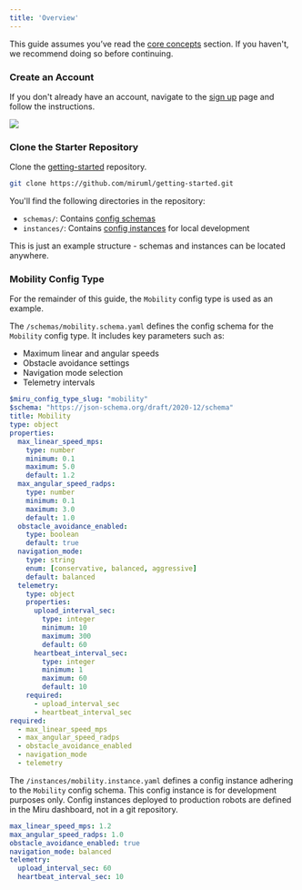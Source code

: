 ```yaml
---
title: 'Overview'
---
```



This guide assumes you’ve read the [core concepts](/docs/basics/core-concepts) section. If you haven't, we recommend doing so before continuing.


### Create an Account
If you don't already have an account, navigate to the [sign up](https://configs.miruml.com/signup) page and follow the instructions. 

<Frame>
    <img src="/images/getting-started/signup-page.png" />
</Frame>


### Clone the Starter Repository
Clone the [getting-started](https://github.com/miruml/getting-started) repository.

```bash
git clone https://github.com/miruml/getting-started.git
```

You'll find the following directories in the repository:
- `schemas/`: Contains [config schemas](/docs/basics/vocabulary#config-schema)
- `instances/`: Contains [config instances](/docs/basics/vocabulary#config-instance) for local development

<Note>
    This is just an example structure - schemas and instances can be located anywhere.
</Note>

### Mobility Config Type

For the remainder of this guide, the `Mobility` config type is used as an example.

The `/schemas/mobility.schema.yaml` defines the config schema for the `Mobility` config type. 
It includes key parameters such as:
- Maximum linear and angular speeds
- Obstacle avoidance settings
- Navigation mode selection
- Telemetry intervals

```yaml mobility.schema.yaml [expandable]
$miru_config_type_slug: "mobility"
$schema: "https://json-schema.org/draft/2020-12/schema"
title: Mobility
type: object
properties:
  max_linear_speed_mps:
    type: number
    minimum: 0.1
    maximum: 5.0
    default: 1.2
  max_angular_speed_radps:
    type: number
    minimum: 0.1
    maximum: 3.0
    default: 1.0
  obstacle_avoidance_enabled:
    type: boolean
    default: true
  navigation_mode:
    type: string
    enum: [conservative, balanced, aggressive]
    default: balanced
  telemetry:
    type: object
    properties:
      upload_interval_sec:
        type: integer
        minimum: 10
        maximum: 300
        default: 60
      heartbeat_interval_sec:
        type: integer
        minimum: 1
        maximum: 60
        default: 10
    required:
      - upload_interval_sec
      - heartbeat_interval_sec
required:
  - max_linear_speed_mps
  - max_angular_speed_radps
  - obstacle_avoidance_enabled
  - navigation_mode
  - telemetry
```

The `/instances/mobility.instance.yaml` defines a config instance adhering to the `Mobility` config schema. This config instance is for development purposes only. Config instances deployed to production robots are defined in the Miru dashboard, not in a git repository.

```yaml mobility.instance.yaml [expandable]
max_linear_speed_mps: 1.2
max_angular_speed_radps: 1.0
obstacle_avoidance_enabled: true
navigation_mode: balanced
telemetry:
  upload_interval_sec: 60
  heartbeat_interval_sec: 10
```